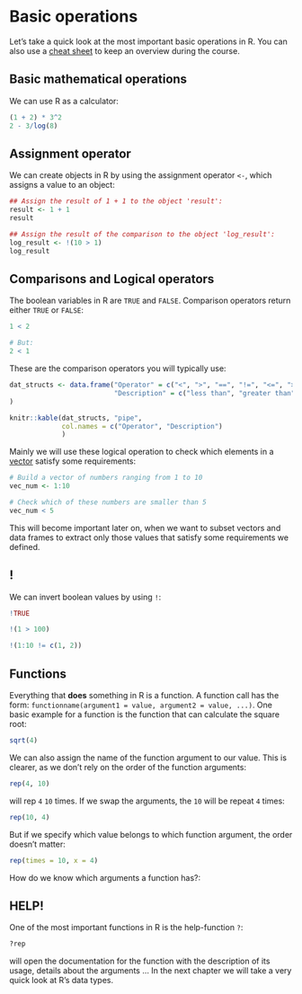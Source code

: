 # Basic operations

Let's take a quick look at the most important basic operations in R. You can also use a [cheat sheet](https://iqss.github.io/dss-workshops/R/Rintro/base-r-cheat-sheet.pdf) to keep an overview during the course.

## Basic mathematical operations

We can use R as a calculator:

```r
(1 + 2) * 3^2
2 - 3/log(8)
```

## Assignment operator

We can create objects in R by using the assignment operator `<-`, which assigns a value to an object:

```r
## Assign the result of 1 + 1 to the object 'result':
result <- 1 + 1
result

## Assign the result of the comparison to the object 'log_result':
log_result <- !(10 > 1)
log_result
```

## Comparisons and Logical operators

The boolean variables in R are `TRUE` and `FALSE`. Comparison operators return either `TRUE` or `FALSE`:

```r
1 < 2

# But:
2 < 1

```

These are the comparison operators you will typically use:

```r
dat_structs <- data.frame("Operator" = c("<", ">", "==", "!=", "<=", ">="),
                          "Description" = c("less than", "greater than", "equal to", "not equal to", "less or equal", "greater or equal")
)

knitr::kable(dat_structs, "pipe",
             col.names = c("Operator", "Description")
             ) 
```

Mainly we will use these logical operation to check which elements in a [vector](data_structures.qmd#vector) satisfy some requirements:

```r
# Build a vector of numbers ranging from 1 to 10
vec_num <- 1:10

# Check which of these numbers are smaller than 5
vec_num < 5
```

This will become important later on, when we want to subset vectors and data frames to extract only those values that satisfy some requirements we defined.

## !

We can invert boolean values by using `!`:

```r
!TRUE

!(1 > 100)

!(1:10 != c(1, 2))
```

## Functions

Everything that **does** something in R is a function. A function call has the form: `functionname(argument1 = value, argument2 = value, ...)`. One basic example for a function is the function that can calculate the square root:

```r
sqrt(4)
```

We can also assign the name of the function argument to our value. This is clearer, as we don't rely on the order of the function arguments:

```r
rep(4, 10)
```

will rep `4` `10` times. If we swap the arguments, the `10` will be repeat `4` times:

```r
rep(10, 4)
```

But if we specify which value belongs to which function argument, the order doesn't matter:

```r
rep(times = 10, x = 4)
```

How do we know which arguments a function has?:

## HELP!

One of the most important functions in R is the help-function `?`:

```r
?rep
```

will open the documentation for the function with the description of its usage, details about the arguments ... In the next chapter we will take a very quick look at R's data types.
